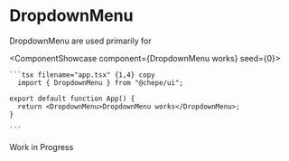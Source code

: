 

# DropdownMenu

DropdownMenu are used primarily for

<ComponentShowcase component={<DropdownMenu>DropdownMenu works</DropdownMenu>} seed={0}>
   <div>

    ```tsx filename="app.tsx" {1,4} copy
      import { DropdownMenu } from "@chepe/ui";

    export default function App() {
      return <DropdownMenu>DropdownMenu works</DropdownMenu>;
    }

    ```

  </div>
</ComponentShowcase>

<Callout emoji="⚠️" type="warning">
  Work in Progress
</Callout>
